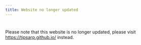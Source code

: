 ```yaml
---
title: Website no longer updated
---
```


# 

Please note that this website is no longer updated, please visit <https://tipsarp.github.io/> instead.